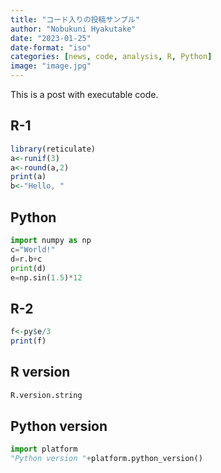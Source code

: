 ```yaml
---
title: "コード入りの投稿サンプル"
author: "Nobukuni Hyakutake"
date: "2023-01-25"
date-format: "iso"
categories: [news, code, analysis, R, Python]
image: "image.jpg"
---
```


This is a post with executable code.

## R-1

```r
library(reticulate)
a<-runif(3)
a<-round(a,2)
print(a)
b<-"Hello, "
```
## Python

```python
import numpy as np
c="World!"
d=r.b+c
print(d)
e=np.sin(1.5)*12
```

## R-2

```r
f<-py$e/3
print(f)
```

## R version

```r
R.version.string
```

## Python version

```python
import platform
"Python version "+platform.python_version()
```

